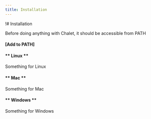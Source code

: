 ```yaml
---
title: Installation
---
```


!# Installation

Before doing anything with Chalet, it should be accessible from PATH

#### [Add to PATH]

<!-- tabs:start -->

#### ** Linux **

Something for Linux

#### ** Mac **

Something for Mac

#### ** Windows **

Something for Windows

<!-- tabs:end -->